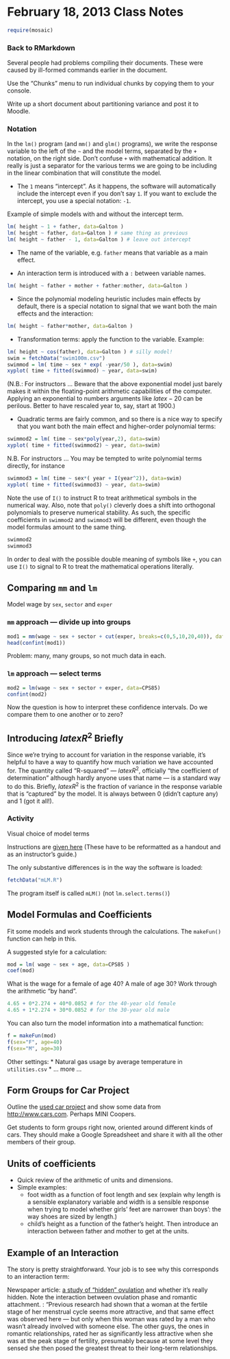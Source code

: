 February 18, 2013 Class Notes
========================================================

```r
require(mosaic)
``` 

### Back to RMarkdown

Several people had problems compiling their documents.  These were caused by ill-formed commands earlier in the document.

Use the "Chunks" menu to run individual chunks by copying them to your console.

Write up a short document about partitioning variance and post it to Moodle.

### Notation

In the `lm()` program (and `mm()` and `glm()` programs), we write the response variable to the left of the `~` and the model terms, separated by the `+` notation, on the right side.  Don't confuse `+` with mathematical addition.  It really is just a separator for the various terms we are going to be including in the linear combination that will constitute the model.

* The `1` means "intercept".  As it happens, the software will automatically include the intercept even if you don't say `1`.  If you want to exclude the intercept, you use a special notation: `-1`.

Example of simple models with and without the intercept term.
```r
lm( height ~ 1 + father, data=Galton )
lm( height ~ father, data=Galton ) # same thing as previous
lm( height ~ father - 1, data=Galton ) # leave out intercept
```

* The name of the variable, e.g. `father` means that variable as a main effect.

* An interaction term is introduced with a `:` between variable names.
```r
lm( height ~ father + mother + father:mother, data=Galton )
```

* Since the polynomial modeling heuristic includes main effects by default, there is a special notation to signal that we want both the main effects and the interaction:
```r
lm( height ~ father*mother, data=Galton )
```

* Transformation terms: apply the function to the variable. Example:
```r
lm( height ~ cos(father), data=Galton ) # silly model!
swim = fetchData("swim100m.csv")
swimmod = lm( time ~ sex * exp( -year/50 ), data=swim) 
xyplot( time + fitted(swimmod) ~ year, data=swim)
```

(N.B.: For instructors ... Beware that the above exponential model just barely makes it within the floating-point arithmetic capabilities of the computer.  Applying an exponential to numbers arguments like $latex -20$ can be perilous.  Better to have rescaled year to, say, start at 1900.)

* Quadratic terms are fairly common, and so there is a nice way to specify that you want both the main effect and higher-order polynomial terms:
```r
swimmod2 = lm( time ~ sex*poly(year,2), data=swim)
xyplot( time + fitted(swimmod2) ~ year, data=swim)
```

N.B. For instructors ... You may be tempted to write polynomial terms directly, for instance
```r
swimmod3 = lm( time ~ sex*( year + I(year^2)), data=swim)
xyplot( time + fitted(swimmod3) ~ year, data=swim)
``` 
Note the use of `I()` to instruct R to treat arithmetical symbols in the numerical way.  Also, note that `poly()` cleverly does a shift into orthogonal polynomials to preserve numerical stability.  As such, the specific coefficients in `swimmod2` and `swimmod3` will be different, even though the model formulas amount to the same thing.
```r
swimmod2
swimmod3
```
In order to deal with the possible double meaning of symbols like `+`, you can use `I()` to signal to R to treat the mathematical operations literally.

## Comparing `mm` and `lm`

Model wage by `sex`, `sector` and `exper`

### `mm` approach --- divide up into groups

```r
mod1 = mm(wage ~ sex + sector + cut(exper, breaks=c(0,5,10,20,40)), data=CPS85)
head(confint(mod1))
```
Problem: many, many groups, so not much data in each.

### `lm` approach --- select terms

```r
mod2 = lm(wage ~ sex + sector + exper, data=CPS85)
confint(mod2)
```

Now the question is how to interpret these confidence intervals.  Do we compare them to one another or to zero?

## Introducing $latex R^2$ Briefly

Since we're trying to account for variation in the response variable, it's helpful to have a way to quantify how much variation we have accounted for.  The quantity called "R-squared" --- $latex R^2$, officially "the coefficient of determination" although hardly anyone uses that name --- is a standard way to do this.  Briefly, $latex R^2$ is the fraction of variance in the response variable that is "captured" by the model.  It is always between 0 (didn't capture any) and 1 (got it all!).



### Activity
Visual choice of model terms

Instructions are [given here](http://dl.dropbox.com/u/5098197/Exercises/HTML/ISM-Selecting-Model-Terms/ISM-Selecting-Model-Terms-A.html?access=ISM3)  (These have to be reformatted as a handout and as an instructor's guide.)

The only substantive differences is in the way the software is loaded:
```r
fetchData("mLM.R")
```

The program itself is called `mLM()` (not `lm.select.terms()`)

Model Formulas and Coefficients
-------------------------------

Fit some models and work students through the calculations.  The `makeFun()` function can help in this.  

A suggested style for a calculation:
```r
mod = lm( wage ~ sex + age, data=CPS85 )
coef(mod)
```
What is the wage for a female of age 40?  A male of age 30?  Work through the arithmetic "by hand".
```r
4.65 + 0*2.274 + 40*0.0852 # for the 40-year old female
4.65 + 1*2.274 + 30*0.0852 # for the 30-year old male
```

You can also turn the model information into a mathematical function:
```r
f = makeFun(mod)
f(sex="F", age=40)
f(sex="M", age=30)
```

Other settings:
* Natural gas usage by average temperature in `utilities.csv`
* ... more ...

## Form Groups for Car Project

Outline the [used car project](https://dl.dropbox.com/u/5098197/Exercises/HTML/SM2-Chapter-7-Problems/SM2-Chapter-7-Problems-A.html?access=ISMf12#723) and show some data from <http://www.cars.com>.  Perhaps MINI Coopers.

Get students to form groups right now, oriented around different kinds of cars.  They should make a Google Spreadsheet and share it with all the other members of their group.

Units of coefficients
--------------------
* Quick review of the arithmetic of units and dimensions.
* Simple examples:
    * foot width as a function of foot length and sex (explain why length is a sensible explanatory variable and width is a sensible response when trying to model whether girls' feet are narrower than boys': the way shoes are sized by length.)
    * child's height as a function of the father's height.  Then introduce an interaction between father and mother to get at the units.

Example of an Interaction
----------------
The story is pretty straightforward.  Your job is to see why this corresponds to an interaction term:

Newspaper article: [a study of "hidden" ovulation](http://www.nytimes.com/2011/02/22/science/22tier.html?_r=1&hp) and whether it's really hidden. Note the interaction between ovulation phase and romantic attachment. : "Previous research had shown that a woman at the fertile stage of her menstrual cycle seems more attractive, and that same effect was observed here — but only when this woman was rated by a man who wasn’t already involved with someone else. The other guys, the ones in romantic relationships, rated her as significantly less attractive when she was at the peak stage of fertility, presumably because at some level they sensed she then posed the greatest threat to their long-term relationships.

